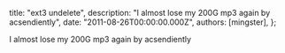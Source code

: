 
  title: "ext3 undelete",
  description: "I almost lose my 200G mp3 again by acsendiently",
  date: "2011-08-26T00:00:00.000Z",
  authors: [mingster],
};

<p>I almost lose my 200G mp3 again by acsendiently</p>
